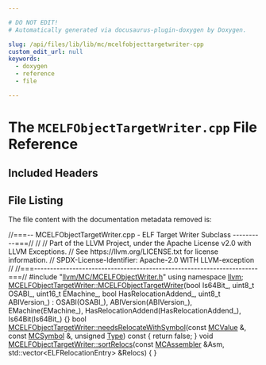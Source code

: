 ```yaml
---

# DO NOT EDIT!
# Automatically generated via docusaurus-plugin-doxygen by Doxygen.

slug: /api/files/lib/lib/mc/mcelfobjecttargetwriter-cpp
custom_edit_url: null
keywords:
  - doxygen
  - reference
  - file

---
```





# The `MCELFObjectTargetWriter.cpp` File Reference

<DoxygenPage pluginConfig={pluginConfig}>



## Included Headers

<IncludesList>
<IncludesListItem
  filePath="llvm/MC/MCELFObjectWriter.h"
  permalink="/docs/api/files/include/include/llvm/include/llvm/mc/mcelfobjectwriter-h"
  isLocal="true" />
</IncludesList>


## File Listing

The file content with the documentation metadata removed is:

<ProgramListing>

<Link id="l00001" /><CodeLine lineNumber="1"><Highlight kind="comment">//===-- MCELFObjectTargetWriter.cpp - ELF Target Writer Subclass ----------===//</Highlight><Highlight kind="normal"></Highlight></CodeLine>
<Link id="l00002" /><CodeLine lineNumber="2"><Highlight kind="normal"></Highlight><Highlight kind="comment">//</Highlight><Highlight kind="normal"></Highlight></CodeLine>
<Link id="l00003" /><CodeLine lineNumber="3"><Highlight kind="normal"></Highlight><Highlight kind="comment">// Part of the LLVM Project, under the Apache License v2.0 with LLVM Exceptions.</Highlight><Highlight kind="normal"></Highlight></CodeLine>
<Link id="l00004" /><CodeLine lineNumber="4"><Highlight kind="normal"></Highlight><Highlight kind="comment">// See https://llvm.org/LICENSE.txt for license information.</Highlight><Highlight kind="normal"></Highlight></CodeLine>
<Link id="l00005" /><CodeLine lineNumber="5"><Highlight kind="normal"></Highlight><Highlight kind="comment">// SPDX-License-Identifier: Apache-2.0 WITH LLVM-exception</Highlight><Highlight kind="normal"></Highlight></CodeLine>
<Link id="l00006" /><CodeLine lineNumber="6"><Highlight kind="normal"></Highlight><Highlight kind="comment">//</Highlight><Highlight kind="normal"></Highlight></CodeLine>
<Link id="l00007" /><CodeLine lineNumber="7"><Highlight kind="normal"></Highlight><Highlight kind="comment">//===----------------------------------------------------------------------===//</Highlight><Highlight kind="normal"></Highlight></CodeLine>
<Link id="l00008" /><CodeLine lineNumber="8"><Highlight kind="normal"></Highlight></CodeLine>
<Link id="l00009" /><CodeLine lineNumber="9"><Highlight kind="normal"></Highlight><Highlight kind="preprocessor">#include &quot;<a href="/docs/api/files/include/include/llvm/include/llvm/mc/mcelfobjectwriter-h">llvm/MC/MCELFObjectWriter.h</a>&quot;</Highlight><Highlight kind="normal"></Highlight></CodeLine>
<Link id="l00010" /><CodeLine lineNumber="10"><Highlight kind="normal"></Highlight></CodeLine>
<Link id="l00011" /><CodeLine lineNumber="11"><Highlight kind="normal"></Highlight><Highlight kind="keyword">using namespace </Highlight><Highlight kind="normal"><a href="/docs/api/namespaces/llvm">llvm</a>;</Highlight></CodeLine>
<Link id="l00012" /><CodeLine lineNumber="12"><Highlight kind="normal"></Highlight></CodeLine>
<Link id="l00013" /><CodeLine lineNumber="13" lineLink="/docs/api/classes/llvm/mcelfobjecttargetwriter/#ae6c6e76c9d8e0c912542fe4f8375e8ce"><Highlight kind="normal"><a href="/docs/api/classes/llvm/mcelfobjecttargetwriter/#ae6c6e76c9d8e0c912542fe4f8375e8ce">MCELFObjectTargetWriter::MCELFObjectTargetWriter</a>(</Highlight><Highlight kind="keywordtype">bool</Highlight><Highlight kind="normal"> Is64Bit&#95;, uint8&#95;t OSABI&#95;,</Highlight></CodeLine>
<Link id="l00014" /><CodeLine lineNumber="14"><Highlight kind="normal">                                                 uint16&#95;t EMachine&#95;,</Highlight></CodeLine>
<Link id="l00015" /><CodeLine lineNumber="15"><Highlight kind="normal">                                                 </Highlight><Highlight kind="keywordtype">bool</Highlight><Highlight kind="normal"> HasRelocationAddend&#95;,</Highlight></CodeLine>
<Link id="l00016" /><CodeLine lineNumber="16"><Highlight kind="normal">                                                 uint8&#95;t ABIVersion&#95;)</Highlight></CodeLine>
<Link id="l00017" /><CodeLine lineNumber="17"><Highlight kind="normal">    : OSABI(OSABI&#95;), ABIVersion(ABIVersion&#95;), EMachine(EMachine&#95;),</Highlight></CodeLine>
<Link id="l00018" /><CodeLine lineNumber="18"><Highlight kind="normal">      HasRelocationAddend(HasRelocationAddend&#95;), Is64Bit(Is64Bit&#95;) &#123;&#125;</Highlight></CodeLine>
<Link id="l00019" /><CodeLine lineNumber="19"><Highlight kind="normal"></Highlight></CodeLine>
<Link id="l00020" /><CodeLine lineNumber="20" lineLink="/docs/api/classes/llvm/mcelfobjecttargetwriter/#a127848a3bc36554bb84312dc5adf0fec"><Highlight kind="normal"></Highlight><Highlight kind="keywordtype">bool</Highlight><Highlight kind="normal"> <a href="/docs/api/classes/llvm/mcelfobjecttargetwriter/#a127848a3bc36554bb84312dc5adf0fec">MCELFObjectTargetWriter::needsRelocateWithSymbol</a>(</Highlight><Highlight kind="keyword">const</Highlight><Highlight kind="normal"> <a href="/docs/api/classes/llvm/mcvalue">MCValue</a> &amp;,</Highlight></CodeLine>
<Link id="l00021" /><CodeLine lineNumber="21"><Highlight kind="normal">                                                      </Highlight><Highlight kind="keyword">const</Highlight><Highlight kind="normal"> <a href="/docs/api/classes/llvm/mcsymbol">MCSymbol</a> &amp;,</Highlight></CodeLine>
<Link id="l00022" /><CodeLine lineNumber="22"><Highlight kind="normal">                                                      </Highlight><Highlight kind="keywordtype">unsigned</Highlight><Highlight kind="normal"> <a href="/docs/api/classes/llvm/type">Type</a>)</Highlight><Highlight kind="keyword"> const </Highlight><Highlight kind="normal">&#123;</Highlight></CodeLine>
<Link id="l00023" /><CodeLine lineNumber="23"><Highlight kind="normal">  </Highlight><Highlight kind="keywordflow">return</Highlight><Highlight kind="normal"> </Highlight><Highlight kind="keyword">false</Highlight><Highlight kind="normal">;</Highlight></CodeLine>
<Link id="l00024" /><CodeLine lineNumber="24"><Highlight kind="normal">&#125;</Highlight></CodeLine>
<Link id="l00025" /><CodeLine lineNumber="25"><Highlight kind="normal"></Highlight></CodeLine>
<Link id="l00026" /><CodeLine lineNumber="26"><Highlight kind="normal"></Highlight><Highlight kind="keywordtype">void</Highlight><Highlight kind="normal"></Highlight></CodeLine>
<Link id="l00027" /><CodeLine lineNumber="27" lineLink="/docs/api/classes/llvm/mcelfobjecttargetwriter/#a0b3eaf15965546520323927606d27226"><Highlight kind="normal"><a href="/docs/api/classes/llvm/mcelfobjecttargetwriter/#a0b3eaf15965546520323927606d27226">MCELFObjectTargetWriter::sortRelocs</a>(</Highlight><Highlight kind="keyword">const</Highlight><Highlight kind="normal"> <a href="/docs/api/classes/llvm/mcassembler">MCAssembler</a> &amp;Asm,</Highlight></CodeLine>
<Link id="l00028" /><CodeLine lineNumber="28"><Highlight kind="normal">                                    std::vector&lt;ELFRelocationEntry&gt; &amp;Relocs) &#123;</Highlight></CodeLine>
<Link id="l00029" /><CodeLine lineNumber="29"><Highlight kind="normal">&#125;</Highlight></CodeLine>

</ProgramListing>

</DoxygenPage>
